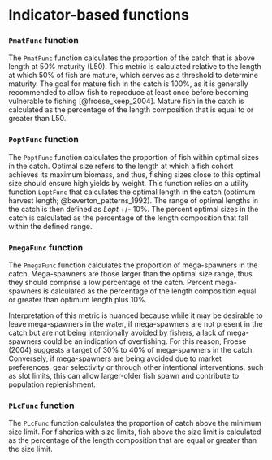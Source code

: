 # Indicator-based functions

### `PmatFunc` function

The `PmatFunc` function calculates the proportion of the catch that is above length at 50% maturity (L50). This metric is calculated relative to the length at which 50% of fish are mature, which serves as a threshold to determine maturity. The goal for mature fish in the catch is 100%, as it is generally recommended to allow fish to reproduce at least once before becoming vulnerable to fishing [@froese_keep_2004]. Mature fish in the catch is calculated as the percentage of the length composition that is equal to or greater than L50.

### `PoptFunc` function

The `PoptFunc` function calculates the proportion of fish within optimal sizes in the catch. Optimal size refers to the length at which a fish cohort achieves its maximum biomass, and thus, fishing sizes close to this optimal size should ensure high yields by weight. This function relies on a utility function `LoptFunc` that calculates the optimal length in the catch (optimum harvest length; @beverton_patterns_1992). The range of optimal lengths in the catch is then defined as $Lopt$ +/- 10%. The percent optimal sizes in the catch is calculated as the percentage of the length composition that fall within the defined range.


### `PmegaFunc` function

The `PmegaFunc` function calculates the proportion of mega-spawners in the catch. Mega-spawners are those larger than the optimal size range, thus they should comprise a low percentage of the catch. Percent mega-spawners is calculated as the percentage of the length composition equal or greater than optimum length plus 10%.

Interpretation of this metric is nuanced because while it may be desirable to leave mega-spawners in the water, if mega-spawners are not present in the catch but are not being intentionally avoided by fishers, a lack of mega-spawners could be an indication of overfishing. For this reason, Froese (2004) suggests a target of 30% to 40% of mega-spawners in the catch. Conversely, if mega-spawners are being avoided due to market preferences, gear selectivity or through other intentional interventions, such as slot limits, this can allow larger-older fish spawn and contribute to population replenishment.


### `PLcFunc` function

The `PLcFunc` function calculates the proportion of catch above the minimum size limit. For fisheries with size limits, fish above the size limit is calculated as the percentage of the length composition that are equal or greater than the size limit.


